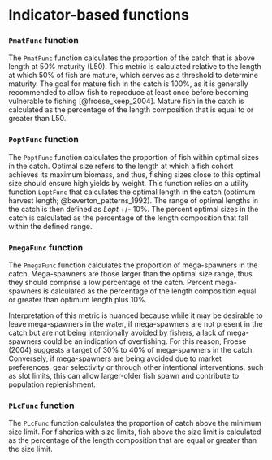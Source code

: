 # Indicator-based functions

### `PmatFunc` function

The `PmatFunc` function calculates the proportion of the catch that is above length at 50% maturity (L50). This metric is calculated relative to the length at which 50% of fish are mature, which serves as a threshold to determine maturity. The goal for mature fish in the catch is 100%, as it is generally recommended to allow fish to reproduce at least once before becoming vulnerable to fishing [@froese_keep_2004]. Mature fish in the catch is calculated as the percentage of the length composition that is equal to or greater than L50.

### `PoptFunc` function

The `PoptFunc` function calculates the proportion of fish within optimal sizes in the catch. Optimal size refers to the length at which a fish cohort achieves its maximum biomass, and thus, fishing sizes close to this optimal size should ensure high yields by weight. This function relies on a utility function `LoptFunc` that calculates the optimal length in the catch (optimum harvest length; @beverton_patterns_1992). The range of optimal lengths in the catch is then defined as $Lopt$ +/- 10%. The percent optimal sizes in the catch is calculated as the percentage of the length composition that fall within the defined range.


### `PmegaFunc` function

The `PmegaFunc` function calculates the proportion of mega-spawners in the catch. Mega-spawners are those larger than the optimal size range, thus they should comprise a low percentage of the catch. Percent mega-spawners is calculated as the percentage of the length composition equal or greater than optimum length plus 10%.

Interpretation of this metric is nuanced because while it may be desirable to leave mega-spawners in the water, if mega-spawners are not present in the catch but are not being intentionally avoided by fishers, a lack of mega-spawners could be an indication of overfishing. For this reason, Froese (2004) suggests a target of 30% to 40% of mega-spawners in the catch. Conversely, if mega-spawners are being avoided due to market preferences, gear selectivity or through other intentional interventions, such as slot limits, this can allow larger-older fish spawn and contribute to population replenishment.


### `PLcFunc` function

The `PLcFunc` function calculates the proportion of catch above the minimum size limit. For fisheries with size limits, fish above the size limit is calculated as the percentage of the length composition that are equal or greater than the size limit.


